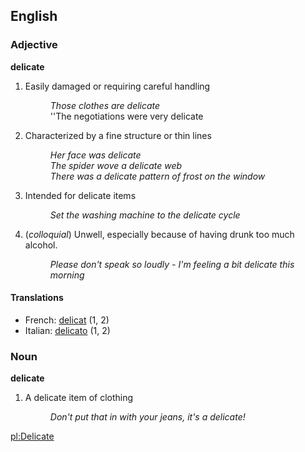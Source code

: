 == English ==
=== Adjective ===
'''delicate'''

# Easily damaged or requiring careful handling
#: ''Those clothes are delicate''
#: ''The negotiations were very delicate
# Characterized by a fine structure or thin lines
#: ''Her face was delicate''
#: ''The spider wove a delicate web''
#: ''There was a delicate pattern of frost on the window''
# Intended for delicate items
#: ''Set the washing machine to the delicate cycle''
# (''colloquial'') Unwell, especially because of having drunk too much alcohol.
#: ''Please don't speak so loudly - I'm feeling a bit delicate this morning''

====Translations====
*French: [[delicat]] (1, 2)
*Italian: [[delicato]] (1, 2)

=== Noun ===
'''delicate'''

# A delicate item of clothing
#: ''Don't put that in with your jeans, it's a delicate!''

[[pl:Delicate]]